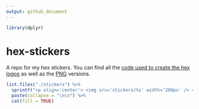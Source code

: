 ```yaml
---
output: github_document
---
```


```r
library(dplyr)
```

# hex-stickers

A repo for my hex stickers. You can find all the [code used to create the hex logos](./scripts) as well as the [PNG](./stickers) versions.

```r
list.files("./stickers") %>% 
  sprintf("<p align='center'> <img src='stickers/%s' width='200px' /> </p>", .) %>%
  paste(collapse = "\n\n") %>% 
  cat(fill = TRUE)
```

